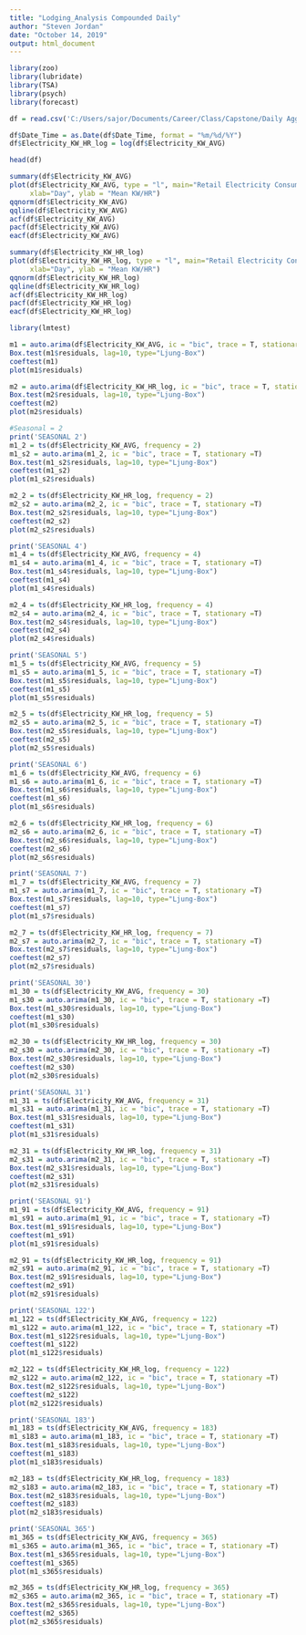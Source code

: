 ---
title: "Lodging_Analysis Compounded Daily"
author: "Steven Jordan"
date: "October 14, 2019"
output: html_document
---

```{r st}
library(zoo)
library(lubridate)
library(TSA)
library(psych)
library(forecast)

df = read.csv('C:/Users/sajor/Documents/Career/Class/Capstone/Daily Aggregated Files/consump_agg_sectors/consump_l_daily_agg.csv')

df$Date_Time = as.Date(df$Date_Time, format = "%m/%d/%Y")
df$Electricity_KW_HR_log = log(df$Electricity_KW_AVG)


```

```{r head}

head(df)
```



```{r exploration}
summary(df$Electricity_KW_AVG)
plot(df$Electricity_KW_AVG, type = "l", main="Retail Electricity Consumption",
     xlab="Day", ylab = "Mean KW/HR")
qqnorm(df$Electricity_KW_AVG)
qqline(df$Electricity_KW_AVG)
acf(df$Electricity_KW_AVG)
pacf(df$Electricity_KW_AVG)
eacf(df$Electricity_KW_AVG)

summary(df$Electricity_KW_HR_log)
plot(df$Electricity_KW_HR_log, type = "l", main="Retail Electricity Consumption",
     xlab="Day", ylab = "Mean KW/HR")
qqnorm(df$Electricity_KW_HR_log)
qqline(df$Electricity_KW_HR_log)
acf(df$Electricity_KW_HR_log)
pacf(df$Electricity_KW_HR_log)
eacf(df$Electricity_KW_HR_log)

```

```{r autoarima regular}
library(lmtest)

m1 = auto.arima(df$Electricity_KW_AVG, ic = "bic", trace = T, stationary =T)
Box.test(m1$residuals, lag=10, type="Ljung-Box")
coeftest(m1) 
plot(m1$residuals) 

m2 = auto.arima(df$Electricity_KW_HR_log, ic = "bic", trace = T, stationary =T)
Box.test(m2$residuals, lag=10, type="Ljung-Box")
coeftest(m2) 
plot(m2$residuals) 


```



```{r autoarima seasonal}

#Seasonal = 2
print('SEASONAL 2')
m1_2 = ts(df$Electricity_KW_AVG, frequency = 2)
m1_s2 = auto.arima(m1_2, ic = "bic", trace = T, stationary =T)
Box.test(m1_s2$residuals, lag=10, type="Ljung-Box")
coeftest(m1_s2) 
plot(m1_s2$residuals) 

m2_2 = ts(df$Electricity_KW_HR_log, frequency = 2)
m2_s2 = auto.arima(m2_2, ic = "bic", trace = T, stationary =T)
Box.test(m2_s2$residuals, lag=10, type="Ljung-Box")
coeftest(m2_s2) 
plot(m2_s2$residuals) 

print('SEASONAL 4')
m1_4 = ts(df$Electricity_KW_AVG, frequency = 4)
m1_s4 = auto.arima(m1_4, ic = "bic", trace = T, stationary =T)
Box.test(m1_s4$residuals, lag=10, type="Ljung-Box")
coeftest(m1_s4) 
plot(m1_s4$residuals) 

m2_4 = ts(df$Electricity_KW_HR_log, frequency = 4)
m2_s4 = auto.arima(m2_4, ic = "bic", trace = T, stationary =T)
Box.test(m2_s4$residuals, lag=10, type="Ljung-Box")
coeftest(m2_s4) 
plot(m2_s4$residuals) 

print('SEASONAL 5')
m1_5 = ts(df$Electricity_KW_AVG, frequency = 5)
m1_s5 = auto.arima(m1_5, ic = "bic", trace = T, stationary =T)
Box.test(m1_s5$residuals, lag=10, type="Ljung-Box")
coeftest(m1_s5) 
plot(m1_s5$residuals) 

m2_5 = ts(df$Electricity_KW_HR_log, frequency = 5)
m2_s5 = auto.arima(m2_5, ic = "bic", trace = T, stationary =T)
Box.test(m2_s5$residuals, lag=10, type="Ljung-Box")
coeftest(m2_s5) 
plot(m2_s5$residuals) 

print('SEASONAL 6')
m1_6 = ts(df$Electricity_KW_AVG, frequency = 6)
m1_s6 = auto.arima(m1_6, ic = "bic", trace = T, stationary =T)
Box.test(m1_s6$residuals, lag=10, type="Ljung-Box")
coeftest(m1_s6) 
plot(m1_s6$residuals) 

m2_6 = ts(df$Electricity_KW_HR_log, frequency = 6)
m2_s6 = auto.arima(m2_6, ic = "bic", trace = T, stationary =T)
Box.test(m2_s6$residuals, lag=10, type="Ljung-Box")
coeftest(m2_s6) 
plot(m2_s6$residuals) 

print('SEASONAL 7')
m1_7 = ts(df$Electricity_KW_AVG, frequency = 7)
m1_s7 = auto.arima(m1_7, ic = "bic", trace = T, stationary =T)
Box.test(m1_s7$residuals, lag=10, type="Ljung-Box")
coeftest(m1_s7) 
plot(m1_s7$residuals) 

m2_7 = ts(df$Electricity_KW_HR_log, frequency = 7)
m2_s7 = auto.arima(m2_7, ic = "bic", trace = T, stationary =T)
Box.test(m2_s7$residuals, lag=10, type="Ljung-Box")
coeftest(m2_s7) 
plot(m2_s7$residuals) 

print('SEASONAL 30')
m1_30 = ts(df$Electricity_KW_AVG, frequency = 30)
m1_s30 = auto.arima(m1_30, ic = "bic", trace = T, stationary =T)
Box.test(m1_s30$residuals, lag=10, type="Ljung-Box")
coeftest(m1_s30) 
plot(m1_s30$residuals) 

m2_30 = ts(df$Electricity_KW_HR_log, frequency = 30)
m2_s30 = auto.arima(m2_30, ic = "bic", trace = T, stationary =T)
Box.test(m2_s30$residuals, lag=10, type="Ljung-Box")
coeftest(m2_s30) 
plot(m2_s30$residuals) 

```


```{r winner}

print('SEASONAL 31')
m1_31 = ts(df$Electricity_KW_AVG, frequency = 31)
m1_s31 = auto.arima(m1_31, ic = "bic", trace = T, stationary =T)
Box.test(m1_s31$residuals, lag=10, type="Ljung-Box")
coeftest(m1_s31) 
plot(m1_s31$residuals) 

m2_31 = ts(df$Electricity_KW_HR_log, frequency = 31)
m2_s31 = auto.arima(m2_31, ic = "bic", trace = T, stationary =T)
Box.test(m2_s31$residuals, lag=10, type="Ljung-Box")
coeftest(m2_s31) 
plot(m2_s31$residuals) 

print('SEASONAL 91')
m1_91 = ts(df$Electricity_KW_AVG, frequency = 91)
m1_s91 = auto.arima(m1_91, ic = "bic", trace = T, stationary =T)
Box.test(m1_s91$residuals, lag=10, type="Ljung-Box")
coeftest(m1_s91) 
plot(m1_s91$residuals) 

m2_91 = ts(df$Electricity_KW_HR_log, frequency = 91)
m2_s91 = auto.arima(m2_91, ic = "bic", trace = T, stationary =T)
Box.test(m2_s91$residuals, lag=10, type="Ljung-Box")
coeftest(m2_s91) 
plot(m2_s91$residuals) 

print('SEASONAL 122')
m1_122 = ts(df$Electricity_KW_AVG, frequency = 122)
m1_s122 = auto.arima(m1_122, ic = "bic", trace = T, stationary =T)
Box.test(m1_s122$residuals, lag=10, type="Ljung-Box")
coeftest(m1_s122) 
plot(m1_s122$residuals) 

m2_122 = ts(df$Electricity_KW_HR_log, frequency = 122)
m2_s122 = auto.arima(m2_122, ic = "bic", trace = T, stationary =T)
Box.test(m2_s122$residuals, lag=10, type="Ljung-Box")
coeftest(m2_s122) 
plot(m2_s122$residuals) 

print('SEASONAL 183')
m1_183 = ts(df$Electricity_KW_AVG, frequency = 183)
m1_s183 = auto.arima(m1_183, ic = "bic", trace = T, stationary =T)
Box.test(m1_s183$residuals, lag=10, type="Ljung-Box")
coeftest(m1_s183) 
plot(m1_s183$residuals) 

m2_183 = ts(df$Electricity_KW_HR_log, frequency = 183)
m2_s183 = auto.arima(m2_183, ic = "bic", trace = T, stationary =T)
Box.test(m2_s183$residuals, lag=10, type="Ljung-Box")
coeftest(m2_s183) 
plot(m2_s183$residuals) 

print('SEASONAL 365')
m1_365 = ts(df$Electricity_KW_AVG, frequency = 365)
m1_s365 = auto.arima(m1_365, ic = "bic", trace = T, stationary =T)
Box.test(m1_s365$residuals, lag=10, type="Ljung-Box")
coeftest(m1_s365) 
plot(m1_s365$residuals) 

m2_365 = ts(df$Electricity_KW_HR_log, frequency = 365)
m2_s365 = auto.arima(m2_365, ic = "bic", trace = T, stationary =T)
Box.test(m2_s365$residuals, lag=10, type="Ljung-Box")
coeftest(m2_s365) 
plot(m2_s365$residuals) 





```



